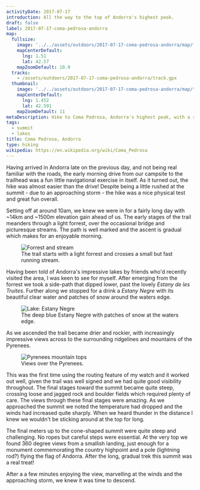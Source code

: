 ```yaml
---
activityDate: 2017-07-17
introduction: All the way to the top of Andorra's highest peak.
draft: false
label: 2017-07-17-coma-pedrosa-andorra
map:
  fullsize:
    image: '../../assets/outdoors/2017-07-17-coma-pedrosa-andorra/map/fullsize.png'
    mapCenterDefault:
      lng: 1.51
      lat: 42.57
    mapZoomDefault: 10.9
  tracks:
    - /assets/outdoors/2017-07-17-coma-pedrosa-andorra/track.gpx
  thumbnail:
    image: '../../assets/outdoors/2017-07-17-coma-pedrosa-andorra/map/thumbnail.png'
    mapCenterDefault:
      lng: 1.452
      lat: 42.591
    mapZoomDefault: 11
metaDescription: Hike to Coma Pedrosa, Andorra's highest peak, with a route description, outdoor map, GPX track and selected photos.
tags:
  - summit
  - lakes
title: Coma Pedrosa, Andorra
type: hiking
wikipedia: https://en.wikipedia.org/wiki/Coma_Pedrosa
---
```


Having arrived in Andorra late on the previous day, and not being real familiar with the roads, the early morning drive from our campsite to the trailhead was a fun little navigational exercise in itself. As it turned out, the hike was almost easier than the drive! Despite being a little rushed at the summit - due to an approaching storm - the hike was a nice physical test and great fun overall.

Setting off at around 10am, we knew we were in for a fairly long day with ~14km and ~1500m elevation gain ahead of us. The early stages of the trail meanders through a light forrest, over the occasional bridge and picturesque streams. The path is well marked and the ascent is gradual which makes for an enjoyable morning.

<figure class="lg:mx-32 object-contain">
  <img
    alt="Forrest and stream"
    class="rounded-lg drop-shadow lg:drop-shadow-lg"
    src="/assets/outdoors/2017-07-17-coma-pedrosa-andorra/coma-pedrosa-low-forrests.jpg"
  />
  <figcaption class="text-center text-sm italic">
    The trail starts with a light forrest and crosses a small but fast running stream.
  </figcaption>
</figure>

Having been told of Andorra's impressive lakes by friends who'd recently visited the area, I was keen to see for myself. After emerging from the forrest we took a side-path that dipped lower, past the lovely _Estany de les Truites_. Further along we stopped for a drink a _Estany Negre_ with its beautiful clear water and patches of snow around the waters edge.

<figure class="lg:mx-32 object-contain">
  <img
    alt="Lake: Estany Negre"
    class="rounded-lg drop-shadow lg:drop-shadow-lg"
    src="/assets/outdoors/2017-07-17-coma-pedrosa-andorra/coma-pedrosa-estany-negre.jpg"
  />
  <figcaption class="text-center text-sm italic">
    The deep blue Estany Negre with patches of snow at the waters edge.
  </figcaption>
</figure>

As we ascended the trail became drier and rockier, with increasingly impressive views across to the surrounding ridgelines and mountains of the Pyrenees.

<figure class="lg:mx-32 object-contain">
  <img
    alt="Pyrenees mountain tops"
    class="rounded-lg drop-shadow lg:drop-shadow-lg"
    src="/assets/outdoors/2017-07-17-coma-pedrosa-andorra/coma-pedrosa-mountain-tops.jpg"
  />
  <figcaption class="text-center text-sm italic">Views over the Pyrenees.</figcaption>
</figure>

This was the first time using the routing feature of my watch and it worked out well, given the trail was well signed and we had quite good visibility throughout. The final stages toward the summit became quite steep, crossing loose and jagged rock and boulder fields which required plenty of care. The views through these final stages were amazing. As we approached the summit we noted the temperature had dropped and the winds had increased quite sharply. When we heard thunder in the distance I knew we wouldn't be sticking around at the top for long.

The final meters up to the cone-shaped summit were quite steep and challenging. No ropes but careful steps were essential. At the very top we found 360 degree views from a smallish landing, just enough for a monument commemorating the country highpoint and a pole (lightning rod?) flying the flag of Andorra. After the long, gradual trek this summit was a real treat!

After a a few minutes enjoying the view, marvelling at the winds and the approaching storm, we knew it was time to descend.
